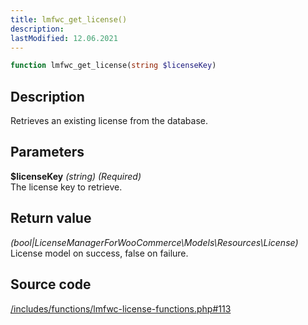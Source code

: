 ```yaml
---
title: lmfwc_get_license()
description:
lastModified: 12.06.2021
---
```


```php
function lmfwc_get_license(string $licenseKey)
```

## Description

Retrieves an existing license from the database.

## Parameters

**$licenseKey** *(string) (Required)*<br/>
The license key to retrieve.

## Return value

*(bool|LicenseManagerForWooCommerce\Models\Resources\License)*<br/>
License model on success, false on failure.

## Source code

<p><a href={"https://github.com/drazenbebic/license-manager-for-woocommerce/blob/master/functions/lmfwc-license-functions.php#L113"}
      target={"_blank"}
      rel={"noopener noreferrer"}>/includes/functions/lmfwc-license-functions.php#113</a></p>
